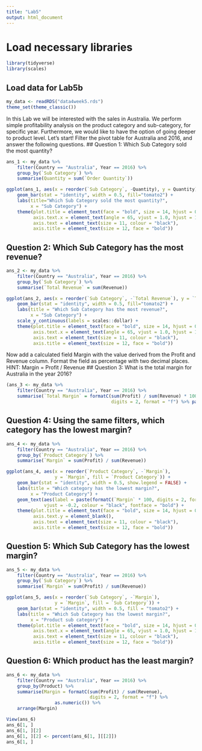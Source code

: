 ```yaml
---
title: "Lab5"
output: html_document
---
```

# Load necessary libraries
```r
library(tidyverse)
library(scales)
```
## Load data for Lab5b
```r
my_data <- readRDS("data4week5.rds")
theme_set(theme_classic())
```
In this Lab we will be interested with the sales in Australia. We perform simple
profitability analysis on the product category and sub-category, for specific
year. Furthermore, we would like to have the option of going deeper to product
level.
Let's start! Filter the pivot table for Australia and 2016, and answer the
following questions.
## Question 1: Which Sub Category sold the most quantity?
```r
ans_1 <- my_data %>%
    filter(Country == "Australia", Year == 2016) %>%
    group_by(`Sub Category`) %>%
    summarise(Quantity = sum(`Order Quantity`))

ggplot(ans_1, aes(x = reorder(`Sub Category`, -Quantity), y = Quantity)) +
    geom_bar(stat = "identity", width = 0.5, fill="tomato2") +
    labs(title="Which Sub Category sold the most quantity?",
         x = "Sub Category") +
    theme(plot.title = element_text(face = "bold", size = 14, hjust = 0.3),
          axis.text.x = element_text(angle = 65, vjust = 1.0, hjust = 1.0),
          axis.text = element_text(size = 11, colour = "black"),
          axis.title = element_text(size = 12, face = "bold"))
```
## Question 2: Which Sub Category has the most revenue?
```r
ans_2 <- my_data %>%
    filter(Country == "Australia", Year == 2016) %>%
    group_by(`Sub Category`) %>%
    summarise(`Total Revenue` = sum(Revenue))

ggplot(ans_2, aes(x = reorder(`Sub Category`, -`Total Revenue`), y = `Total Revenue`)) +
    geom_bar(stat = "identity", width = 0.5, fill="tomato2") +
    labs(title = "Which Sub Category has the most revenue?",
         x = "Sub Category") +
    scale_y_continuous(labels = scales::dollar) +
    theme(plot.title = element_text(face = "bold", size = 14, hjust = 0.3),
          axis.text.x = element_text(angle = 65, vjust = 1.0, hjust = 1.0),
          axis.text = element_text(size = 11, colour = "black"),
          axis.title = element_text(size = 12, face = "bold"))
```
Now add a calculated field Margin with the value derived from the Profit and
Revenue column. Format the field as percentage with two decimal places. 
HINT: Margin = Profit / Revenue
## Question 3: What is the total margin for Australia in the year 2016?
```r
(ans_3 <- my_data %>%
    filter(Country == "Australia", Year == 2016) %>%
    summarise(`Total Margin` = formatC(sum(Profit) / sum(Revenue) * 100,
                                       digits = 2, format = "f") %>% paste("%")))
```
## Question 4: Using the same filters, which category has the lowest margin?
```r
ans_4 <- my_data %>%
    filter(Country == "Australia", Year == 2016) %>%
    group_by(`Product Category`) %>%
    summarise(`Margin` = sum(Profit) / sum(Revenue))

ggplot(ans_4, aes(x = reorder(`Product Category`, -`Margin`),
                  y = `Margin`, fill = `Product Category`)) +
    geom_bar(stat = "identity", width = 0.5, show.legend = FALSE) +
    labs(title = "Which category has the lowest margin?",
         x = "Product Category") +
    geom_text(aes(label = paste(formatC(`Margin` * 100, digits = 2, format = "f"), "%")),
              vjust = -0.2, colour = "black", fontface = "bold") +
    theme(plot.title = element_text(face = "bold", size = 14, hjust = 0.5),
          axis.text.y = element_blank(),
          axis.text = element_text(size = 11, colour = "black"),
          axis.title = element_text(size = 12, face = "bold"))
```
## Question 5: Which Sub Category has the lowest margin?
```r
ans_5 <- my_data %>%
    filter(Country == "Australia", Year == 2016) %>%
    group_by(`Sub Category`) %>%
    summarise(`Margin` = sum(Profit) / sum(Revenue))

ggplot(ans_5, aes(x = reorder(`Sub Category`, -`Margin`),
                  y = `Margin`, fill = `Sub Category`)) +
    geom_bar(stat = "identity", width = 0.5, fill = "tomato2") +
    labs(title = "Which Sub Category has the lowest margin?",
         x = "Product sub category") +
    theme(plot.title = element_text(face = "bold", size = 14, hjust = 0.3),
          axis.text.x = element_text(angle = 65, vjust = 1.0, hjust = 1.0),
          axis.text = element_text(size = 11, colour = "black"),
          axis.title = element_text(size = 12, face = "bold"))
```
## Question 6: Which product has the least margin?
```r
ans_6 <- my_data %>%
    filter(Country == "Australia", Year == 2016) %>%
    group_by(Product) %>%
    summarise(Margin = formatC(sum(Profit) / sum(Revenue),
                               digits = 2, format = "f") %>%
                  as.numeric()) %>%
    arrange(Margin)

View(ans_6)
ans_6[1, ]
ans_6[1, ][2]
ans_6[1, ][2] <- percent(ans_6[1, ][[2]])
ans_6[1, ]
```